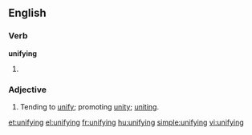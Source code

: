 ==English==

===Verb===
'''unifying'''
# {{present participle of|unify}}

===Adjective===
{{en-adj}}
# Tending to [[unify]]; promoting [[unity]]; [[uniting]].

[[et:unifying]]
[[el:unifying]]
[[fr:unifying]]
[[hu:unifying]]
[[simple:unifying]]
[[vi:unifying]]